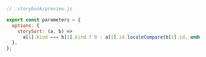 ```js
// .storybook/preview.js

export const parameters = {
  options: {
    storySort: (a, b) =>
      a[1].kind === b[1].kind ? 0 : a[1].id.localeCompare(b[1].id, undefined, { numeric: true }),
  },
};
```